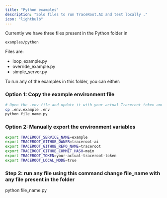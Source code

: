 ```yaml
---
title: "Python examples"
description: "Solo files to run TraceRoot.AI and test locally ."
icon: "lightbulb"
---
```


Currently we have three files present in the Python folder in

```
examples/python
```

Files are:

- loop_example.py
- override_example.py
- simple_server.py

To run any of the examples in this folder, you can either:

### Option 1: Copy the example environment file

```bash
# Open the .env file and update it with your actual Traceroot token and details
cp .env.example .env
python file_name.py
```

### Option 2: Manually export the environment variables

```bash
export TRACEROOT_SERVICE_NAME=example
export TRACEROOT_GITHUB_OWNER=traceroot-ai
export TRACEROOT_GITHUB_REPO_NAME=traceroot
export TRACEROOT_GITHUB_COMMIT_HASH=main
export TRACEROOT_TOKEN=your-actual-traceroot-token
export TRACEROOT_LOCAL_MODE=true
```

### Step 2: run any file using this command change file_name with any file present in the folder

python file_name.py
